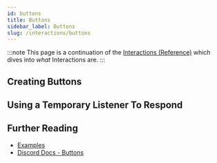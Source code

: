 ```yaml
---
id: buttons
title: Buttons
sidebar_label: Buttons
slug: /interactions/buttons
---
```


:::note
This page is a continuation of the [Interactions (Reference)](/interactions) which dives into *what* Interactions are.
:::

## Creating Buttons

## Using a Temporary Listener To Respond

## Further Reading
* [Examples](/examples)
* [Discord Docs - Buttons](https://discord.com/developers/docs/interactions/message-components#buttons)
